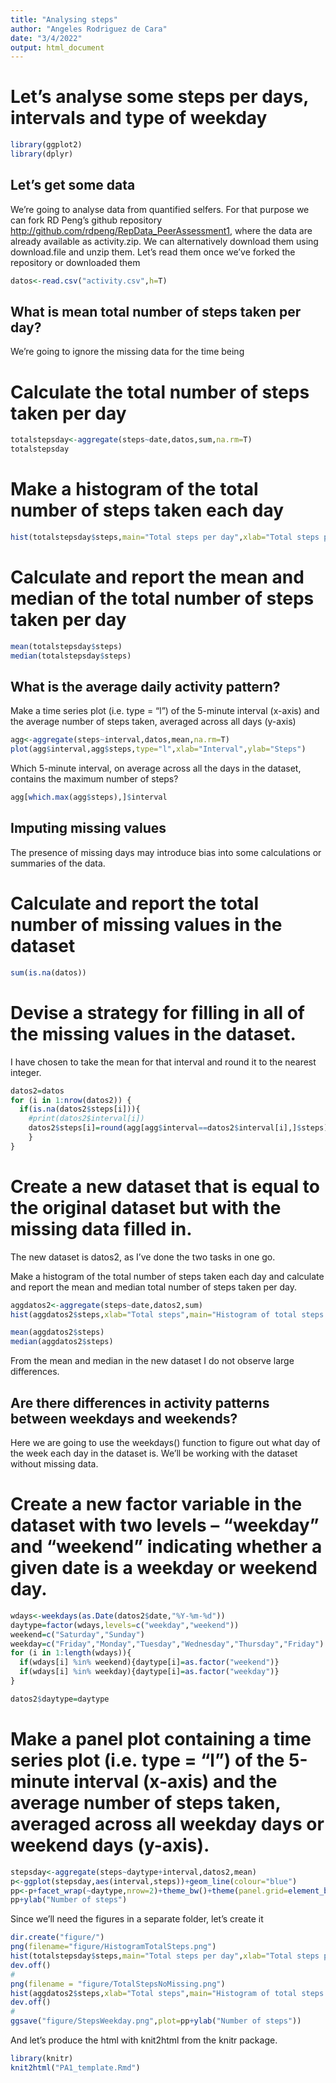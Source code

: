 ```yaml
---
title: "Analysing steps"
author: "Angeles Rodriguez de Cara"
date: "3/4/2022"
output: html_document
---
```

Let's analyse some steps per days, intervals and type of weekday
=================


```r
library(ggplot2)
library(dplyr)
```

## Let's get some data

We're going to analyse data from quantified selfers. For that purpose we can fork RD Peng's github repository <http://github.com/rdpeng/RepData_PeerAssessment1>, where the data are already available as activity.zip. We can alternatively download them using download.file and unzip them. Let's read them once we've forked the repository or downloaded them

```r
datos<-read.csv("activity.csv",h=T)
```

## What is mean total number of steps taken per day?

We're going to ignore the missing data for the time being

# Calculate the total number of steps taken per day

```r
totalstepsday<-aggregate(steps~date,datos,sum,na.rm=T)
totalstepsday
```

# Make a histogram of the total number of steps taken each day

```r
hist(totalstepsday$steps,main="Total steps per day",xlab="Total steps per day")
```


# Calculate and report the mean and median of the total number of steps taken per day

```r
mean(totalstepsday$steps)
median(totalstepsday$steps)
```

## What is the average daily activity pattern?

Make a time series plot (i.e. type = "l") of the 5-minute interval (x-axis) and the average number of steps taken, averaged across all days (y-axis)

```r
agg<-aggregate(steps~interval,datos,mean,na.rm=T)
plot(agg$interval,agg$steps,type="l",xlab="Interval",ylab="Steps")
```

Which 5-minute interval, on average across all the days in the dataset, contains the maximum number of steps?

```r
agg[which.max(agg$steps),]$interval
```

## Imputing missing values

The presence of missing days may introduce bias into some calculations or summaries of the data.

# Calculate and report the total number of missing values in the dataset

```r
sum(is.na(datos))
```

# Devise a strategy for filling in all of the missing values in the dataset.

I have chosen to take the mean for that interval and round it to the nearest integer.

```r
datos2=datos
for (i in 1:nrow(datos2)) {
  if(is.na(datos2$steps[i])){
    #print(datos2$interval[i])
    datos2$steps[i]=round(agg[agg$interval==datos2$interval[i],]$steps)
    }
}
```

# Create a new dataset that is equal to the original dataset but with the missing data filled in.

The new dataset is datos2, as I've done the two tasks in one go.

Make a histogram of the total number of steps taken each day and calculate and report the mean and median total number of steps taken per day. 

```r
aggdatos2<-aggregate(steps~date,datos2,sum)
hist(aggdatos2$steps,xlab="Total steps",main="Histogram of total steps per day")
```

```r
mean(aggdatos2$steps)
median(aggdatos2$steps)
```
From the mean and median in the new dataset I do not observe large differences.

## Are there differences in activity patterns between weekdays and weekends?

Here we are going to use the weekdays() function to figure out what day of the week each day in the dataset is. We'll be working with the dataset without missing data.

# Create a new factor variable in the dataset with two levels – “weekday” and “weekend” indicating whether a given date is a weekday or weekend day.

```r
wdays<-weekdays(as.Date(datos2$date,"%Y-%m-%d"))
daytype=factor(wdays,levels=c("weekday","weekend"))
weekend=c("Saturday","Sunday")
weekday=c("Friday","Monday","Tuesday","Wednesday","Thursday","Friday")
for (i in 1:length(wdays)){
  if(wdays[i] %in% weekend){daytype[i]=as.factor("weekend")}
  if(wdays[i] %in% weekday){daytype[i]=as.factor("weekday")}
}

datos2$daytype=daytype
```

# Make a panel plot containing a time series plot (i.e. type = "l") of the 5-minute interval (x-axis) and the average number of steps taken, averaged across all weekday days or weekend days (y-axis). 


```r
stepsday<-aggregate(steps~daytype+interval,datos2,mean)
p<-ggplot(stepsday,aes(interval,steps))+geom_line(colour="blue")
pp<-p+facet_wrap(~daytype,nrow=2)+theme_bw()+theme(panel.grid=element_blank(),panel.background = element_blank())+theme(strip.background = element_rect(colour="black",fill="salmon"))
pp+ylab("Number of steps")
```

Since we'll need the figures in a separate folder, let's create it

```r
dir.create("figure/")
png(filename="figure/HistogramTotalSteps.png")
hist(totalstepsday$steps,main="Total steps per day",xlab="Total steps per day")
dev.off()
#
png(filename = "figure/TotalStepsNoMissing.png")
hist(aggdatos2$steps,xlab="Total steps",main="Histogram of total steps per day")
dev.off()
#
ggsave("figure/StepsWeekday.png",plot=pp+ylab("Number of steps"))
```

And let's produce the html with knit2html from the knitr package.
```r
library(knitr)
knit2html("PA1_template.Rmd")
```